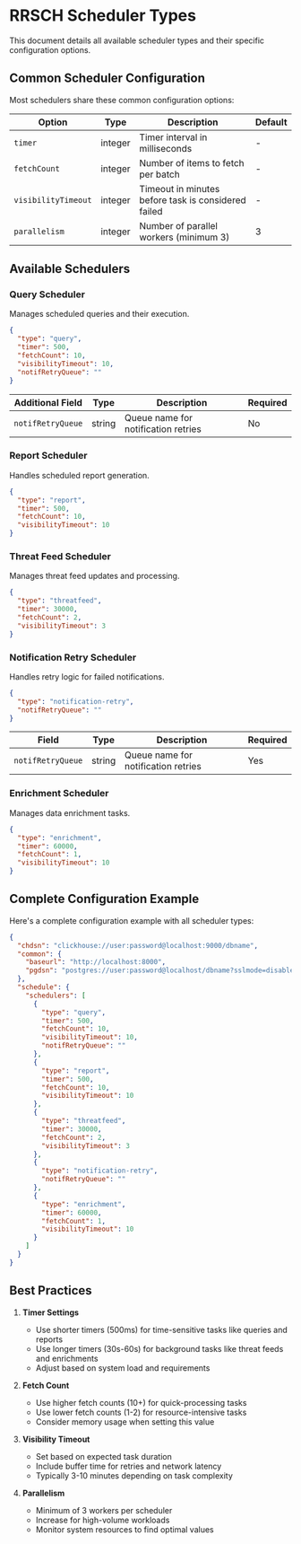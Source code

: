 # RRSCH Scheduler Types

This document details all available scheduler types and their specific configuration options.

## Common Scheduler Configuration

Most schedulers share these common configuration options:

| Option | Type | Description | Default |
|--------|------|-------------|---------|
| `timer` | integer | Timer interval in milliseconds | - |
| `fetchCount` | integer | Number of items to fetch per batch | - |
| `visibilityTimeout` | integer | Timeout in minutes before task is considered failed | - |
| `parallelism` | integer | Number of parallel workers (minimum 3) | 3 |

## Available Schedulers

### Query Scheduler
Manages scheduled queries and their execution.

```json
{
  "type": "query",
  "timer": 500,
  "fetchCount": 10,
  "visibilityTimeout": 10,
  "notifRetryQueue": ""
}
```

| Additional Field | Type | Description | Required |
|-----------------|------|-------------|-----------|
| `notifRetryQueue` | string | Queue name for notification retries | No |

### Report Scheduler
Handles scheduled report generation.

```json
{
  "type": "report",
  "timer": 500,
  "fetchCount": 10,
  "visibilityTimeout": 10
}
```

### Threat Feed Scheduler
Manages threat feed updates and processing.

```json
{
  "type": "threatfeed",
  "timer": 30000,
  "fetchCount": 2,
  "visibilityTimeout": 3
}
```

### Notification Retry Scheduler
Handles retry logic for failed notifications.

```json
{
  "type": "notification-retry",
  "notifRetryQueue": ""
}
```

| Field | Type | Description | Required |
|-------|------|-------------|-----------|
| `notifRetryQueue` | string | Queue name for notification retries | Yes |

### Enrichment Scheduler
Manages data enrichment tasks.

```json
{
  "type": "enrichment",
  "timer": 60000,
  "fetchCount": 1,
  "visibilityTimeout": 10
}
```

## Complete Configuration Example

Here's a complete configuration example with all scheduler types:

```json
{
  "chdsn": "clickhouse://user:password@localhost:9000/dbname",
  "common": {
    "baseurl": "http://localhost:8000",
    "pgdsn": "postgres://user:password@localhost/dbname?sslmode=disable"
  },
  "schedule": {
    "schedulers": [
      {
        "type": "query",
        "timer": 500,
        "fetchCount": 10,
        "visibilityTimeout": 10,
        "notifRetryQueue": ""
      },
      {
        "type": "report",
        "timer": 500,
        "fetchCount": 10,
        "visibilityTimeout": 10
      },
      {
        "type": "threatfeed",
        "timer": 30000,
        "fetchCount": 2,
        "visibilityTimeout": 3
      },
      {
        "type": "notification-retry",
        "notifRetryQueue": ""
      },
      {
        "type": "enrichment",
        "timer": 60000,
        "fetchCount": 1,
        "visibilityTimeout": 10
      }
    ]
  }
}
```

## Best Practices

1. **Timer Settings**
   - Use shorter timers (500ms) for time-sensitive tasks like queries and reports
   - Use longer timers (30s-60s) for background tasks like threat feeds and enrichments
   - Adjust based on system load and requirements

2. **Fetch Count**
   - Use higher fetch counts (10+) for quick-processing tasks
   - Use lower fetch counts (1-2) for resource-intensive tasks
   - Consider memory usage when setting this value

3. **Visibility Timeout**
   - Set based on expected task duration
   - Include buffer time for retries and network latency
   - Typically 3-10 minutes depending on task complexity

4. **Parallelism**
   - Minimum of 3 workers per scheduler
   - Increase for high-volume workloads
   - Monitor system resources to find optimal values
